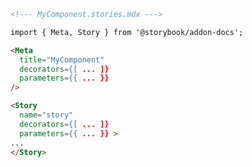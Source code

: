 ```md
<!--- MyComponent.stories.mdx --->

import { Meta, Story } from '@storybook/addon-docs';

<Meta
  title="MyComponent"
  decorators={[ ... ]}
  parameters={{ ... }}
/>

<Story 
  name="story" 
  decorators={[ ... ]} 
  parameters={{ ... }} >
...
</Story>
```